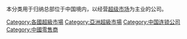 本分类用于归纳总部位于中国境内，以经营[[超级市场|超级市场]]为主业的公司。

[[Category:各國超級市場|Category:各國超級市場]]
[[Category:亞洲超級市場|Category:亞洲超級市場]]
[[Category:中国连锁公司|Category:中国连锁公司]]
[[Category:中國零售商|Category:中國零售商]]